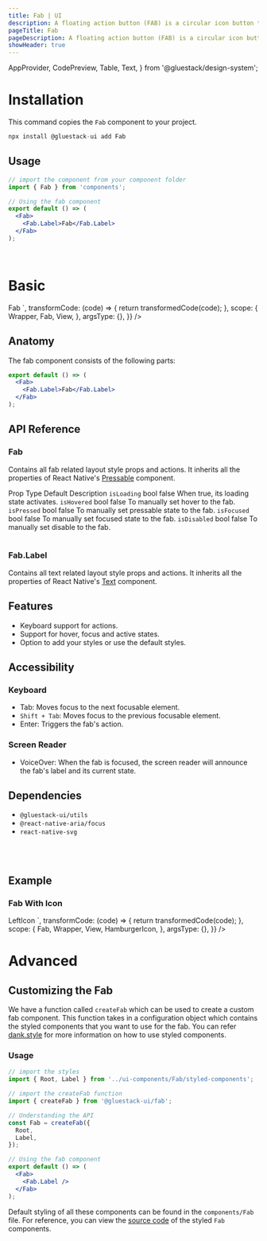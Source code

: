 ```yaml
---
title: Fab | UI
description: A floating action button (FAB) is a circular icon button that hovers over content to execute a primary action in the application.
pageTitle: Fab
pageDescription: A floating action button (FAB) is a circular icon button that hovers over content to execute a primary action in the application.
showHeader: true
---
```



<Meta title="components/Fab" />

  AppProvider,
  CodePreview,
  Table,
  Text,
} from '@gluestack/design-system';



# Installation

This command copies the `Fab` component to your project.

```jsx
npx install @gluestack-ui add Fab
```

## Usage

```jsx
// import the component from your component folder
import { Fab } from 'components';

// Using the fab component
export default () => (
  <Fab>
    <Fab.Label>Fab</Fab.Label>
  </Fab>
);
```

<br />

# Basic

<AppProvider>
  <CodePreview
    showComponentRenderer={true}
    showArgsController={false}
    metaData={{
      code: `
<View style={{height:60}}>
  <Fab>
    <Fab.Label>Fab</Fab.Label>
  </Fab>
</View>
`,
      transformCode: (code) => {
        return transformedCode(code);
      },
      scope: {
        Wrapper,
        Fab,
        View,
      },
      argsType: {},
    }}
  />
</AppProvider>
<br />

## Anatomy

The fab component consists of the following parts:

```jsx
export default () => (
  <Fab>
    <Fab.Label>Fab</Fab.Label>
  </Fab>
);
```

## API Reference

### Fab

Contains all fab related layout style props and actions.
It inherits all the properties of React Native's [Pressable](https://reactnative.dev/docs/pressable#props) component.

<AppProvider>
  <Table>
    <Table.THead>
      <Table.TR>
        <Table.TH>
          <Text>Prop</Text>
        </Table.TH>
        <Table.TH>
          <Text>Type</Text>
        </Table.TH>
        <Table.TH>
          <Text>Default</Text>
        </Table.TH>
        <Table.TH>
          <Text>Description</Text>
        </Table.TH>
      </Table.TR>
    </Table.THead>
    <Table.TBody>
      <Table.TR>
        <Table.TD>
          <Text>
            <code>isLoading</code>
          </Text>
        </Table.TD>
        <Table.TD>
          <Text>bool</Text>
        </Table.TD>
        <Table.TD>
          <Text>false</Text>
        </Table.TD>
        <Table.TD>
          <Text>When true, its loading state activates.</Text>
        </Table.TD>
      </Table.TR>
      <Table.TR>
        <Table.TD>
          <Text>
            <code>isHovered</code>
          </Text>
        </Table.TD>
        <Table.TD>
          <Text>bool</Text>
        </Table.TD>
        <Table.TD>
          <Text>false</Text>
        </Table.TD>
        <Table.TD>
          <Text>To manually set hover to the fab.</Text>
        </Table.TD>
      </Table.TR>
      <Table.TR>
        <Table.TD>
          <Text>
            <code>isPressed</code>
          </Text>
        </Table.TD>
        <Table.TD>
          <Text>bool</Text>
        </Table.TD>
        <Table.TD>
          <Text>false</Text>
        </Table.TD>
        <Table.TD>
          <Text>To manually set pressable state to the fab.</Text>
        </Table.TD>
      </Table.TR>
      <Table.TR>
        <Table.TD>
          <Text>
            <code>isFocused</code>
          </Text>
        </Table.TD>
        <Table.TD>
          <Text>bool</Text>
        </Table.TD>
        <Table.TD>
          <Text>false</Text>
        </Table.TD>
        <Table.TD>
          <Text>To manually set focused state to the fab.</Text>
        </Table.TD>
      </Table.TR>
      <Table.TR>
        <Table.TD>
          <Text>
            <code>isDisabled</code>
          </Text>
        </Table.TD>
        <Table.TD>
          <Text>bool</Text>
        </Table.TD>
        <Table.TD>
          <Text>false</Text>
        </Table.TD>
        <Table.TD>
          <Text>To manually set disable to the fab.</Text>
        </Table.TD>
      </Table.TR>
    </Table.TBody>
  </Table>
</AppProvider>

### Fab.Label

Contains all text related layout style props and actions.
It inherits all the properties of React Native's [Text](https://reactnative.dev/docs/text#props) component.

## Features

- Keyboard support for actions.
- Support for hover, focus and active states.
- Option to add your styles or use the default styles.

## Accessibility

### Keyboard

- Tab: Moves focus to the next focusable element.
- `Shift + Tab`: Moves focus to the previous focusable element.
- Enter: Triggers the fab's action.

### Screen Reader

- VoiceOver: When the fab is focused, the screen reader will announce the fab's label and its current state.

## Dependencies

- `@gluestack-ui/utils`
- `@react-native-aria/focus`
- `react-native-svg`

<br />
<br />

## Example

### Fab With Icon

<AppProvider>
  <CodePreview
    showComponentRenderer={true}
    showArgsController={false}
    metaData={{
      code: `
<View style={{height:60}}>
  <Fab>
    <HamburgerIcon mr="$2" color="$white" />
    <Fab.Label>LeftIcon</Fab.Label>
  </Fab>
</View>
      `,
      transformCode: (code) => {
        return transformedCode(code);
      },
      scope: {
        Fab,
        Wrapper,
        View,
        HamburgerIcon,
      },
      argsType: {},
    }}
  />
</AppProvider>

# Advanced

## Customizing the Fab

We have a function called `createFab` which can be used to create a custom fab component. This function takes in a configuration object which contains the styled components that you want to use for the fab. You can refer [dank.style](https://dank.style/) for more information on how to use styled components.

### Usage

```jsx
// import the styles
import { Root, Label } from '../ui-components/Fab/styled-components';

// import the createFab function
import { createFab } from '@gluestack-ui/fab';

// Understanding the API
const Fab = createFab({
  Root,
  Label,
});

// Using the fab component
export default () => (
  <Fab>
    <Fab.Label />
  </Fab>
);
```

Default styling of all these components can be found in the `components/Fab` file. For reference, you can view the [source code](https://github.com/gluestack/universa11y/blob/development/example/storybook/src/ui-components/Fab/index.tsx) of the styled `Fab` components.
